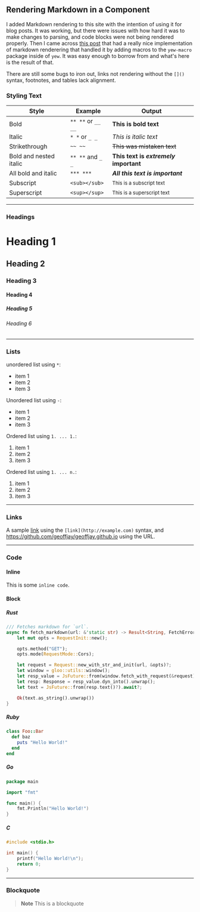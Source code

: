 ## Rendering Markdown in a Component

I added Markdown rendering to this site with the intention of using it for
blog posts. It was working, but there were issues with how hard it was to
make changes to parsing, and code blocks were not being rendered properly.
Then I came across [this post](https://implfuture.dev/blog/rewriting-the-modern-web-in-rust)
that had a really nice implementation of markdown renderering that handled
it by adding macros to the `yew-macro` package inside of `yew`. It was easy
enough to borrow from and what's here is the result of that.

There are still some bugs to iron out, links not rendering without the `[]()`
syntax, footnotes, and tables lack alignment.

### Styling Text

| Style                  | Example            | Output                                 |
| ---------------------- | ------------------ | -------------------------------------- |
| Bold                   | `** **` or `__ __` | **This is bold text**                  |
| Italic                 | `* *` or `_ _`     | _This is italic text_                  |
| Strikethrough          | `~~ ~~`            | ~~This was mistaken text~~             |
| Bold and nested italic | `** **` and `_ _`  | **This text is _extremely_ important** |
| All bold and italic    | `*** ***`          | ***All this text is important***       |
| Subscript              | `<sub></sub>`      | <sub>This is a subscript text</sub>    |
| Superscript            | `<sup></sup>`      | <sup>This is a superscript text</sup>  |

---

### Headings

# Heading 1

## Heading 2

### Heading 3

#### Heading 4

##### Heading 5

###### Heading 6

---

### Lists

unordered list using `*`:

* item 1
* item 2
* item 3

Unordered list using `-`:

- item 1
- item 2
- item 3

Ordered list using `1. ... 1.`:

1. item 1
1. item 2
1. item 3

Ordered list using `1. ... n.`:

1. item 1
2. item 2
3. item 3

---

### Links

A sample [link](https://github.com/geoffjay/geoffjay.github.io) using the
`[link](http://example.com)` syntax, and https://github.com/geoffjay/geoffjay.github.io
using the URL.

---

### Code

#### Inline

This is some `inline code`.

#### Block

##### Rust

```rust
/// Fetches markdown for `url`.
async fn fetch_markdown(url: &'static str) -> Result<String, FetchError> {
    let mut opts = RequestInit::new();

    opts.method("GET");
    opts.mode(RequestMode::Cors);

    let request = Request::new_with_str_and_init(url, &opts)?;
    let window = gloo::utils::window();
    let resp_value = JsFuture::from(window.fetch_with_request(&request)).await?;
    let resp: Response = resp_value.dyn_into().unwrap();
    let text = JsFuture::from(resp.text()?).await?;

    Ok(text.as_string().unwrap())
}
```

##### Ruby

```ruby
class Foo::Bar
  def baz
    puts "Hello World!"
  end
end
```

##### Go

```go
package main

import "fmt"

func main() {
    fmt.Println("Hello World!")
}
```

##### C

```c
#include <stdio.h>

int main() {
    printf("Hello World!\n");
    return 0;
}
```

---

### Blockquote

> **Note**
> This is a blockquote
